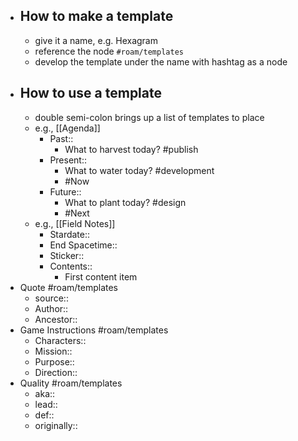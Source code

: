 - ## How to make a template
    - give it a name, e.g. Hexagram 
    - reference the node `#roam/templates`
    - develop the template under the name with hashtag as a node
- ## How to use a template
    - double semi-colon brings up a list of templates to place
    - e.g., [[Agenda]]
        - Past::
            - What to harvest today? #publish
        - Present::
            - What to water today? #development
            - #Now
        - Future::
            - What to plant today? #design
            - #Next
    - e.g.,  [[Field Notes]]
        - Stardate::
        - End Spacetime::
        - Sticker::
        - Contents::
            - First content item
- Quote #roam/templates
    - source::
    - Author::
    - Ancestor::
- Game Instructions #roam/templates
    - Characters::
    - Mission::
    - Purpose::
    - Direction::
- Quality #roam/templates
    - aka::
    - lead::
    - def::
    - originally::
